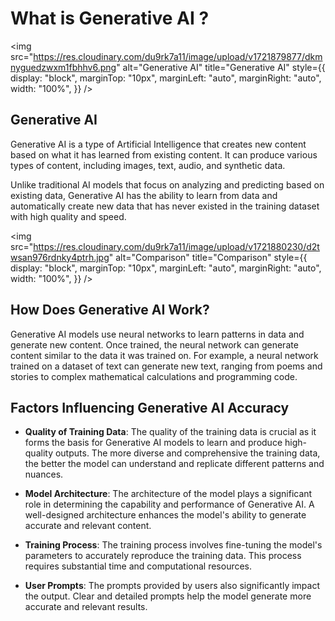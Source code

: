 # What is Generative AI ?

<img
  src="https://res.cloudinary.com/du9rk7a11/image/upload/v1721879877/dkmnyguedzwxm1fbhhv6.png"
  alt="Generative AI"
  title="Generative AI"
  style={{
    display: "block",
    marginTop: "10px",
    marginLeft: "auto",
    marginRight: "auto",
    width: "100%",
  }}
/>

## Generative AI

Generative AI is a type of Artificial Intelligence that creates new content based on what it has learned from
existing content. It can produce various types of content, including images, text, audio, and synthetic data.

Unlike traditional AI models that focus on analyzing and predicting based on existing data, Generative AI has
the ability to learn from data and automatically create new data that has never existed in the training dataset
with high quality and speed.

<img
  src="https://res.cloudinary.com/du9rk7a11/image/upload/v1721880230/d2twsan976rdnky4ptrh.jpg"
  alt="Comparison"
  title="Comparison"
  style={{
    display: "block",
    marginTop: "10px",
    marginLeft: "auto",
    marginRight: "auto",
    width: "100%",
  }}
/>

## How Does Generative AI Work?

Generative AI models use neural networks to learn patterns in data and generate new content. Once trained, the
neural network can generate content similar to the data it was trained on. For example, a neural network trained
on a dataset of text can generate new text, ranging from poems and stories to complex mathematical calculations
and programming code.

## Factors Influencing Generative AI Accuracy

- **Quality of Training Data**: The quality of the training data is crucial as it forms the basis for Generative AI models to learn and produce
  high-quality outputs. The more diverse and comprehensive the training data, the better the model can understand
  and replicate different patterns and nuances.

- **Model Architecture**: The architecture of the model plays a significant role in determining the capability and performance of Generative
  AI. A well-designed architecture enhances the model's ability to generate accurate and relevant content.

- **Training Process**: The training process involves fine-tuning the model's parameters to accurately reproduce the training data. This
  process requires substantial time and computational resources.

- **User Prompts**: The prompts provided by users also significantly impact the output. Clear and detailed prompts help the model generate
  more accurate and relevant results.
